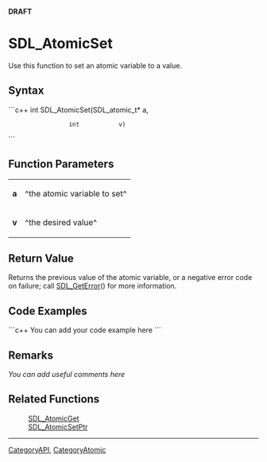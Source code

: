 <!-- pragma section-numbers off -->
<!-- pragma disable-camelcase -->
'''DRAFT'''

= SDL_AtomicSet =
Use this function to set an atomic variable to a value.


== Syntax ==
```c++
int SDL_AtomicSet(SDL_atomic_t* a,
                  int           v)
```

== Function Parameters ==
{|
|'''a'''
|^the atomic variable to set^
|-
|'''v'''
|^the desired value^
|}

== Return Value ==
Returns the previous value of the atomic variable, or a negative error code on failure; call [[SDL_GetError]]() for more information.

== Code Examples ==
```c++
You can add your code example here
```

== Remarks ==
''You can add useful comments here''

== Related Functions ==
:[[SDL_AtomicGet]]
:[[SDL_AtomicSetPtr]]

----
[[CategoryAPI]], [[CategoryAtomic]]
